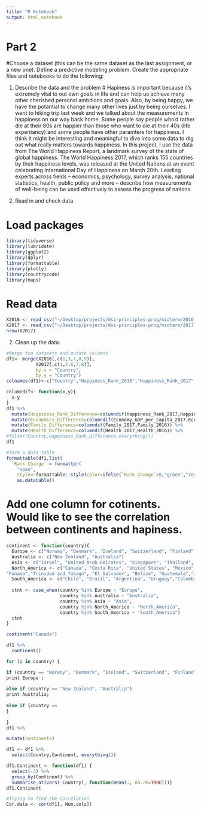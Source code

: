```yaml
---
title: "R Notebook"
output: html_notebook
---
```


# Part 2


#Choose a dataset (this can be the same dataset as the last assignment, or a new one). Define a predictive modeling problem. Create the appropriate files and notebooks to do the following:

1. Describe the data and the problem
# Hapiness is important because it's extremely vital to out own goals in life and can help us achieve many other cherished personal ambitions and goals. Also, by being happy, we have the potantial to change many other lives just by being ourselves. I went to hiking trip last week and we talked about the measurements in happiness on our way back home. Some people say people who'd rather die at their 80s are happier than those who want to die at their 40s (life expentancy) and some people have other paramters for happiness. I think it might be interesting and meaningful to dive into some data to dig out what really matters towards happiness. In this project, I use the data from The World Happiness Report, a landmark survey of the state of global happiness. The World Happiness 2017, which ranks 155 countries by their happiness levels, was released at the United Nations at an event celebrating International Day of Happiness on March 20th. Leading experts across fields – economics, psychology, survey analysis, national statistics, health, public policy and more – describe how measurements of well-being can be used effectively to assess the progress of nations. 

2. Read in and check data

# Load packages
```r
library(tidyverse)
library(lubridate)
library(ggplot2)
library(dplyr)
library(formattable)
library(plotly)
library(countrycode)
library(maps)
```

# Read data
```r
X2016 <- read_csv("~/Desktop/projects/dsi-principles-prog/midterm/2016.csv")
X2017 <- read_csv("~/Desktop/projects/dsi-principles-prog/midterm/2017.csv")
nrow(X2017)
```


2. Clean up the data. 
```r
#Merge two datasets and mutate colomns
df1<- merge(X2016[,c(1,3,7,8,9)],
           X2017[,c(1,2,6,7,8)],
           by.x = "Country",
           by.y = "Country")
colnames(df1)<-c("Country","Happiness_Rank_2016","Happiness_Rank_2017","Economy_GDP_per_capita_2016","Economy_GDP_per_capita_2017","Family_2016","Family_2017","Health_2016","Health_2017")

columndif<- function(x,y){
  x-y 
}
df1 %>% 
  mutate(Happiness_Rank_Difference=columndif(Happiness_Rank_2017,Happiness_Rank_2016)) %>% 
  mutate(Economics_Difference=columndif(Economy_GDP_per_capita_2017,Economy_GDP_per_capita_2016)) %>% 
  mutate(Family_Difference=columndif(Family_2017,Family_2016)) %>% 
  mutate(Health_Difference=columndif(Health_2017,Health_2016)) %>% 
#filter(Country,Happiness_Rank_Difference,everything())
df1
```

```r
#form a data table 
formattable(df1,list(
  `Rank Change` = formatter(
    "span",
    style=~formattable::style(color=ifelse(`Rank Change`>0,"green","red"))))) %>%
    as.datatable()
```

# Add one column for cotinents. Would like to see the correlation between continents and hapiness. 
```r
continent <- function(country){ 
  Europe <- c("Norway", "Denmark", "Iceland", "Switzerland", "Finland","Netherlands", "Sweden", "Austria", "Ireland", "Germany","Belgium", "Luxembourg", "United Kingdom", "Czech Republic","Malta", "France", "Spain", "Slovakia", "Poland", "Italy","Russia", "Lithuania", "Latvia", "Moldova", "Romania","Slovenia", "North Cyprus", "Cyprus", "Estonia", "Belarus","Serbia", "Hungary", "Croatia", "Kosovo", "Montenegro","Greece", "Portugal", "Bosnia and Herzegovina", "Macedonia","Bulgaria", "Albania", "Ukraine")
  Australia <- c("New Zealand", "Australia")
  Asia <- c("Israel", "United Arab Emirates", "Singapore", "Thailand", "Taiwan Province of China","Qatar", "Saudi Arabia", "Kuwait", "Bahrain", "Malaysia", "Uzbekistan", "Japan","South Korea", "Turkmenistan", "Kazakhstan", "Turkey", "Hong Kong S.A.R., China", "Philippines","Jordan", "China", "Pakistan", "Indonesia", "Azerbaijan", "Lebanon", "Vietnam","Tajikistan", "Bhutan", "Kyrgyzstan", "Nepal", "Mongolia", "Palestinian Territories","Iran", "Bangladesh", "Myanmar", "Iraq", "Sri Lanka", "Armenia", "India", "Georgia", "Cambodia", "Afghanistan", "Yemen", "Syria")
  North_America <- c("Canada", "Costa Rica", "United States", "Mexico",  
"Panama","Trinidad and Tobago", "El Salvador", "Belize", "Guatemala","Jamaica", "Nicaragua", "Dominican Republic", "Honduras","Haiti")
  South_America <- c("Chile", "Brazil", "Argentina", "Uruguay","Colombia", "Ecuador", "Bolivia", "Peru","Paraguay", "Venezuela")
  
  ctnt <- case_when(country %in% Europe ~ "Europe",
                    country %in% Australia ~ "Australia",
                    country %in% Asia ~ "Asia",
                    country %in% North_America ~ "North_America",
                    country %in% South_America ~ "South_America")
  ctnt
}
```

```r
continent("Canada")
```

```r
df1 %>% 
  continent()

for (i in country) {

if (country == "Norway", "Denmark", "Iceland", "Switzerland", "Finland","Netherlands", "Sweden", "Austria", "Ireland", "Germany","Belgium", "Luxembourg", "United Kingdom", "Czech Republic","Malta", "France", "Spain", "Slovakia", "Poland", "Italy","Russia", "Lithuania", "Latvia", "Moldova", "Romania","Slovenia", "North Cyprus", "Cyprus", "Estonia", "Belarus","Serbia", "Hungary", "Croatia", "Kosovo", "Montenegro","Greece", "Portugal", "Bosnia and Herzegovina", "Macedonia","Bulgaria", "Albania", "Ukraine")
print Europe ;
  
else if (country == "New Zealand", "Australia")
print Australia;
   
else if {country == 
}   
  
} 
df1 %>%

mutate(continent=)
```

```r
df1 <- df1 %>% 
  select(Country,Continent, everything())

df1.Continent <- function(df1) { 
  select(-3) %>%
  group_by(Continent) %>%
  summarise_at(vars(-Country), function(mean(., na.rm=TRUE)))}
df1.Continent
```

```r
#Trying to find the correlation
Cor.data <- cor(df1[, Num.cols])
```


